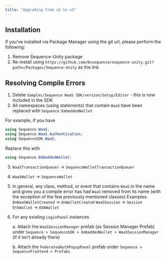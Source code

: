 ---
title: "Upgrading from v2 to v3"
---



## Installation

If you've installed via Package Manager using the git url, please perform the following:

1. Remove Sequence-Unity package
2. Re-install using `https://github.com/0xsequence/sequence-unity.git?path=/Packages/Sequence-Unity` as the link

## Resolving Compile Errors

1. Delete `Samples/Sequence WaaS SDK/version/Setup/Editor` - this is now included in the SDK
2. All namespaces (using statements) that contain `WaaS` have been replaced with `Sequence.EmbeddedWallet`

For example, if you have 
```csharp 
using Sequence.WaaS;
using Sequence.WaaS.Authentication;
using SequenceSDK.WaaS;
```
Replace this with 
```csharp
using Sequence.EmbeddedWallet;
```
3. `WaaSTransactionQueuer` -> `SequenceWalletTransactionQueuer`
4. `WaaSWallet` -> `SequenceWallet`
5. In general, any class, method, or event that contains `WaaS` in the name and gives you a compile error has had `WaaS` removed from its name (with the exception of the few previously mentioned classes)
    Examples:
    `OnWaaSWalletCreated` -> `OnWalletCreated`
    `WaaSSession` -> `Session`
    `EthWallet` -> `EOAWallet`
6. For any existing `LoginPanel` instances
    
    a. Attach the `WaaSSessionManager` prefab (as Session Manager Prefab) under `Sequence > SequenceSDK > EmbeddedWallet > WaaSSessionManager` (if it isn’t already there)
    
    b. Attach the `FederatedAuthPopupPanel` prefab under `Sequence > SequenceFrontend > Prefabs`
